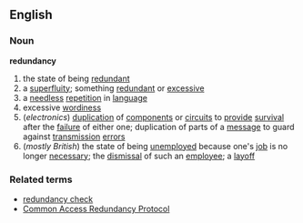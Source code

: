 ==English==
===Noun===
'''redundancy'''
{{wikipedia}}
#the state of being [[redundant]]
#a [[superfluity]]; something [[redundant]] or [[excessive]]
#a [[needless]] [[repetition]] in [[language]]
#excessive [[wordiness]]
#(''electronics'') [[duplication]] of [[component]]s or [[circuit]]s to [[provide]] [[survival]] after the [[failure]] of either one; duplication of parts of a [[message]] to guard against [[transmission]] [[error]]s
#(''mostly British'') the state of being [[unemployed]] because one's [[job]] is no longer [[necessary]]; the [[dismissal]] of such an [[employee]]; a [[layoff]]
===Related terms===
*[[redundancy check]]
*[[Common Access Redundancy Protocol]]